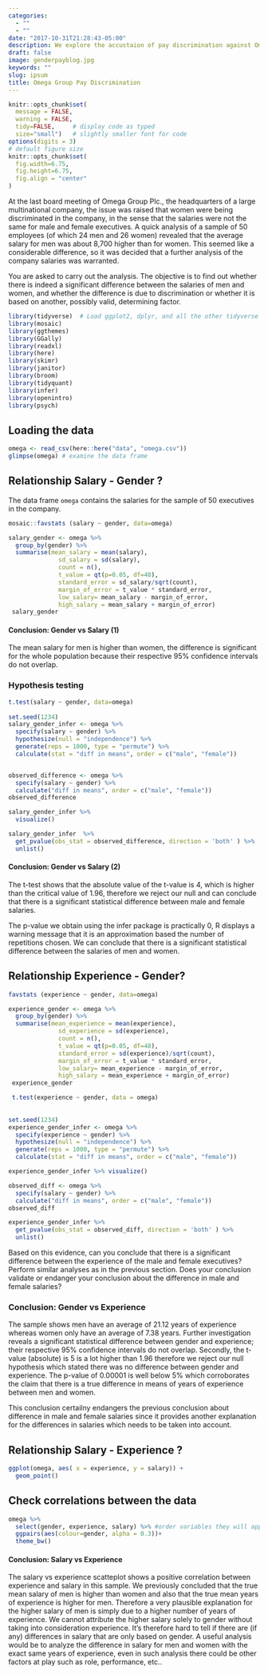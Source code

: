 ```yaml
---
categories:
  - ""
  - ""
date: "2017-10-31T21:28:43-05:00"
description: We explore the accustaion of pay discrimination against Omega Group. Is the pay discrimination based on the gender or are the promotions biased, which further affect the pay discrimination. Let's hear the story data tells us!
draft: false
image: genderpayblog.jpg
keywords: ""
slug: ipsum
title: Omega Group Pay Discrimination
---
```


```r
knitr::opts_chunk$set(
  message = FALSE, 
  warning = FALSE, 
  tidy=FALSE,     # display code as typed
  size="small")   # slightly smaller font for code
options(digits = 3)
# default figure size
knitr::opts_chunk$set(
  fig.width=6.75, 
  fig.height=6.75,
  fig.align = "center"
)
```

At the last board meeting of Omega Group Plc., the headquarters of a large multinational company, the issue was raised that women were being discriminated in the company, in the sense that the salaries were not the same for male and female executives. A quick analysis of a sample of 50 employees (of which 24 men and 26 women) revealed that the average salary for men was about 8,700 higher than for women. This seemed like a considerable difference, so it was decided that a further analysis of the company salaries was warranted.

You are asked to carry out the analysis. The objective is to find out whether there is indeed a significant difference between the salaries of men and women, and whether the difference is due to discrimination or whether it is based on another, possibly valid, determining factor.

```r
library(tidyverse)  # Load ggplot2, dplyr, and all the other tidyverse packages
library(mosaic)
library(ggthemes)
library(GGally)
library(readxl)
library(here)
library(skimr)
library(janitor)
library(broom)
library(tidyquant)
library(infer)
library(openintro)
library(psych)
```

## Loading the data

```r
omega <- read_csv(here::here("data", "omega.csv"))
glimpse(omega) # examine the data frame
```

## Relationship Salary - Gender ?

The data frame `omega` contains the salaries for the sample of 50 executives in the company.

```r

mosaic::favstats (salary ~ gender, data=omega)

salary_gender <- omega %>%
  group_by(gender) %>%
  summarise(mean_salary = mean(salary), 
              sd_salary = sd(salary), 
              count = n(), 
              t_value = qt(p=0.05, df=48),
              standard_error = sd_salary/sqrt(count), 
              margin_of_error = t_value * standard_error,
              low_salary= mean_salary - margin_of_error,
              high_salary = mean_salary + margin_of_error) 
 salary_gender
```

#### Conclusion: Gender vs Salary (1)

The mean salary for men is higher than women, the difference is significant for the whole population because their respective 95% confidence intervals do not overlap.

### Hypothesis testing

```r

t.test(salary ~ gender, data=omega)
  
set.seed(1234)
salary_gender_infer <- omega %>%
  specify(salary ~ gender) %>%
  hypothesize(null = "independence") %>%
  generate(reps = 1000, type = "permute") %>%
  calculate(stat = "diff in means", order = c("male", "female"))


observed_difference <- omega %>%
  specify(salary ~ gender) %>%
  calculate("diff in means", order = c("male", "female"))
observed_difference

salary_gender_infer %>% 
  visualize()

salary_gender_infer  %>%
  get_pvalue(obs_stat = observed_difference, direction = 'both' ) %>%
  unlist()

```

#### Conclusion: Gender vs Salary (2)

The t-test shows that the absolute value of the t-value is 4, which is higher than the critical value of 1.96, therefore we reject our null and can conclude that there is a significant statistical difference between male and female salaries.

The p-value we obtain using the infer package is practically 0, R displays a warning message that it is an approximation based the number of repetitions chosen. We can conclude that there is a significant statistical difference between the salaries of men and women.

## Relationship Experience - Gender?

```r

favstats (experience ~ gender, data=omega)

experience_gender <- omega %>%
  group_by(gender) %>%
  summarise(mean_experience = mean(experience), 
              sd_experience = sd(experience), 
              count = n(), 
              t_value = qt(p=0.05, df=48),
              standard_error = sd(experience)/sqrt(count), 
              margin_of_error = t_value * standard_error,
              low_salary= mean_experience - margin_of_error,
              high_salary = mean_experience + margin_of_error) 
 experience_gender

 t.test(experience ~ gender, data = omega)
 
 
set.seed(1234)
experience_gender_infer <- omega %>%
  specify(experience ~ gender) %>%
  hypothesize(null = "independence") %>%
  generate(reps = 1000, type = "permute") %>%
  calculate(stat = "diff in means", order = c("male", "female"))

experience_gender_infer %>% visualize()

observed_diff <- omega %>%
  specify(salary ~ gender) %>%
  calculate("diff in means", order = c("male", "female"))
observed_diff

experience_gender_infer %>%
  get_pvalue(obs_stat = observed_diff, direction = 'both' ) %>%
  unlist()

```

Based on this evidence, can you conclude that there is a significant difference between the experience of the male and female executives? Perform similar analyses as in the previous section. Does your conclusion validate or endanger your conclusion about the difference in male and female salaries?

### Conclusion: Gender vs Experience

The sample shows men have an average of 21.12 years of experience whereas women only have an average of 7.38 years. Further investigation reveals a significant statistical difference between gender and experience; their respective 95% confidence intervals do not overlap. Secondly, the t-value (absolute) is 5 is a lot higher than 1.96 therefore we reject our null hypothesis which stated there was no difference between gender and experience. The p-value of 0.00001 is well below 5% which corroborates the claim that there is a true difference in means of years of experience between men and women.

This conclusion certailny endangers the previous conclusion about difference in male and female salaries since it provides another explanation for the differences in salaries which needs to be taken into account.

## Relationship Salary - Experience ?

```r

ggplot(omega, aes( x = experience, y = salary)) + 
  geom_point()

```

## Check correlations between the data

```r
omega %>% 
  select(gender, experience, salary) %>% #order variables they will appear in ggpairs()
  ggpairs(aes(colour=gender, alpha = 0.3))+
  theme_bw()
```

#### Conclusion: Salary vs Experience

The salary vs experience scatteplot shows a positive correlation between experience and salary in this sample. We previously concluded that the true mean salary of men is higher than women and also that the true mean years of experience is higher for men. Therefore a very plausible explanation for the higher salary of men is simply due to a higher number of years of experience. We cannot attribute the higher salary solely to gender without taking into consideration experience. It's therefore hard to tell if there are (if any) differences in salary that are only based on gender. A useful analysis would be to analyze the difference in salary for men and women with the exact same years of experience, even in such analysis there could be other factors at play such as role, performance, etc..

